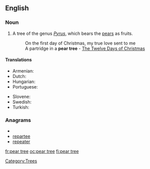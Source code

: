 ==English==

===Noun===
{{en-noun|sg=[[pear]] [[tree]]}}

# A tree of the genus ''[[Pyrus]]'', which bears the [[pear]]s as fruits.
#: On the first day of Christmas, my true love sent to me
#: A partridge in a '''pear tree''' - [[w:The Twelve Days of Christmas (song)|The Twelve Days of Christmas]]

====Translations====
{{trans-top|a tree of the genus ''Pyrus''}}
* Armenian: {{t-|hy|տանձենի|tr=tanjeni}}
* Dutch: {{t+|nl|perenboom}}
* Hungarian: {{t-|hu|körtefa}}
* Portuguese: {{t|pt|pereira|f}}
{{trans-mid}}
* Slovene: {{t+|sl|hruška|n}}
* Swedish: {{t+|sv|päronträd|n}}
* Turkish: {{t-|tr|armut ağacı}}
{{trans-bottom}}

===Anagrams===
* {{alphagram|aeeeprrt}}
* [[repartee#English|repartee]]
* [[repeater#English|repeater]]

[[Category:Trees]]

[[fr:pear tree]]
[[oc:pear tree]]
[[fi:pear tree]]